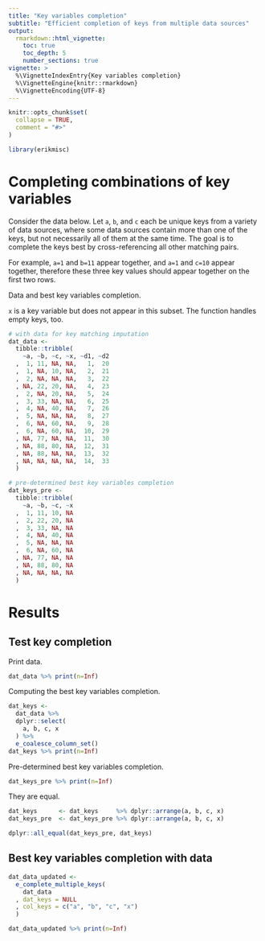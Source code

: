 ```yaml
---
title: "Key variables completion"
subtitle: "Efficient completion of keys from multiple data sources"
output:
  rmarkdown::html_vignette:
    toc: true
    toc_depth: 5
    number_sections: true
vignette: >
  %\VignetteIndexEntry{Key variables completion}
  %\VignetteEngine{knitr::rmarkdown}
  %\VignetteEncoding{UTF-8}
---
```


```r
knitr::opts_chunk$set(
  collapse = TRUE,
  comment = "#>"
)
```

```r
library(erikmisc)
```

# Completing combinations of key variables

Consider the data below.
Let `a`, `b`, and `c` each be unique keys from a variety of data sources,
  where some data sources contain more than one of the keys,
  but not necessarily all of them at the same time.
The goal is to complete the keys best by cross-referencing all other matching pairs.

For example, `a=1` and `b=11` appear together, and `a=1` and `c=10` appear together,
  therefore these three key values should appear together on the first two rows.

Data and best key variables completion.

`x` is a key variable but does not appear in this subset.
The function handles empty keys, too.

```r
# with data for key matching imputation
dat_data <-
  tibble::tribble(
    ~a, ~b, ~c, ~x, ~d1, ~d2
  ,  1, 11, NA, NA,   1,  20
  ,  1, NA, 10, NA,   2,  21
  ,  2, NA, NA, NA,   3,  22
  , NA, 22, 20, NA,   4,  23
  ,  2, NA, 20, NA,   5,  24
  ,  3, 33, NA, NA,   6,  25
  ,  4, NA, 40, NA,   7,  26
  ,  5, NA, NA, NA,   8,  27
  ,  6, NA, 60, NA,   9,  28
  ,  6, NA, 60, NA,  10,  29
  , NA, 77, NA, NA,  11,  30
  , NA, 88, 80, NA,  12,  31
  , NA, 88, NA, NA,  13,  32
  , NA, NA, NA, NA,  14,  33
  )

# pre-determined best key variables completion
dat_keys_pre <-
  tibble::tribble(
    ~a, ~b, ~c, ~x
  ,  1, 11, 10, NA
  ,  2, 22, 20, NA
  ,  3, 33, NA, NA
  ,  4, NA, 40, NA
  ,  5, NA, NA, NA
  ,  6, NA, 60, NA
  , NA, 77, NA, NA
  , NA, 88, 80, NA
  , NA, NA, NA, NA
  )
```

# Results

## Test key completion

Print data.

```r
dat_data %>% print(n=Inf)
```

Computing the best key variables completion.

```r
dat_keys <-
  dat_data %>%
  dplyr::select(
    a, b, c, x
  ) %>%
  e_coalesce_column_set()
dat_keys %>% print(n=Inf)
```

Pre-determined best key variables completion.

```r
dat_keys_pre %>% print(n=Inf)
```

They are equal.

```r
dat_keys      <- dat_keys     %>% dplyr::arrange(a, b, c, x)
dat_keys_pre  <- dat_keys_pre %>% dplyr::arrange(a, b, c, x)

dplyr::all_equal(dat_keys_pre, dat_keys)
```

## Best key variables completion with data

```r
dat_data_updated <-
  e_complete_multiple_keys(
    dat_data
  , dat_keys = NULL
  , col_keys = c("a", "b", "c", "x")
  )

dat_data_updated %>% print(n=Inf)
```

